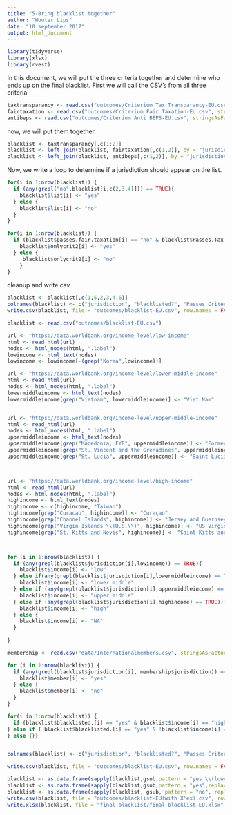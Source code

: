 ---
title: "5-Bring blacklist together"
author: "Wouter Lips"
date: "10 september 2017"
output: html_document
---

```{r}
library(tidyverse)
library(xlsx)
library(rvest)
```

In this document, we will put the three criteria together and determine who ends up on the final blacklist. First we will call the CSV's from all three criteria
```{r}
taxtransparancy <- read.csv("outcomes/Criterium Tax Transparancy-EU.csv", stringsAsFactors = FALSE, strip.white = TRUE)
fairtaxation <- read.csv("outcomes/Criterium Fair Taxation-EU.csv", stringsAsFactors = FALSE, strip.white = TRUE)
antibeps <- read.csv("outcomes/Criterium Anti BEPS-EU.csv", stringsAsFactors = FALSE, strip.white = TRUE)

```

now, we will put them together.

```{r}
blacklist <- taxtransparancy[,c(1:2)]
blacklist <- left_join(blacklist, fairtaxation[,c(1,2)], by = "jurisdiction")
blacklist <- left_join(blacklist, antibeps[,c(1,2)], by = "jurisdiction")
```

Now, we write a loop to determine if a jurisdiction should appear on the list.

```{r}
for(i in 1:nrow(blacklist)) {
  if (any(grepl("no",blacklist[i,c(2,3,4)])) == TRUE){
    blacklist$list[i] <- "yes"
  } else {
    blacklist$list[i] <- "no"
  }
}

for(i in 1:nrow(blacklist)) {
  if (blacklist$passes.fair.taxation[i] == "no" & blacklist$Passes.Tax.Transparancy[i] == "yes" & blacklist$Passes.Implementation.of.Anti.Beps.Measures[i] == "yes") {
    blacklist$onlycrit2[i] <- "yes"
  } else {
     blacklist$onlycrit2[i] <- "no" 
    }
}

```
cleanup and write csv
```{r}
blacklist <- blacklist[,c(1,5,2,3,4,6)]
colnames(blacklist) <- c("jurisdiction", "blacklisted?", "Passes Criterion Tax Transparancy", "Passes Criterion Fair Taxation", "Passes Criterion Anti Beps", "Listed solely on criterion two")
write.csv(blacklist, file = "outcomes/blacklist-EU.csv", row.names = FALSE)
```

``` {r}
blacklist <- read.csv("outcomes/blacklist-EU.csv")

url <- "https://data.worldbank.org/income-level/low-income"
html <- read_html(url)
nodes <- html_nodes(html, ".label")
lowincome <- html_text(nodes)
lowincome <- lowincome[-(grep("Korea",lowincome))]

url <- "https://data.worldbank.org/income-level/lower-middle-income"
html <- read_html(url)
nodes <- html_nodes(html, ".label")
lowermiddleincome <- html_text(nodes)
lowermiddleincome[grep("Vietnam", lowermiddleincome)] <- "Viet Nam"


url <- "https://data.worldbank.org/income-level/upper-middle-income"
html <- read_html(url)
nodes <- html_nodes(html, ".label")
uppermiddleincome <- html_text(nodes)
uppermiddleincome[grep("Macedonia, FYR", uppermiddleincome)] <- "Former Yugoslav Republic of Macedonia"
uppermiddleincome[grep("St. Vincent and the Grenadines", uppermiddleincome)] <- "Saint Vincent and the Grenadines"
uppermiddleincome[grep("St. Lucia", uppermiddleincome)] <- "Saint Lucia"



url <- "https://data.worldbank.org/income-level/high-income"
html <- read_html(url)
nodes <- html_nodes(html, ".label")
highincome <- html_text(nodes)
highincome <- c(highincome, "Taiwan")
highincome[grep("Curacao", highincome)] <- "Curaçao"
highincome[grep("Channel Islands", highincome)] <- "Jersey and Guernsey"
highincome[grep("Virgin Islands \\(U.S.\\)", highincome)] <- "US Virgin Islands"
highincome[grep("St. Kitts and Nevis", highincome)] <- "Saint Kitts and Nevis"



for (i in 1:nrow(blacklist)) {
  if (any(grepl(blacklist$jurisdiction[i],lowincome)) == TRUE){
    blacklist$income[i] <- "low"
  } else if(any(grepl(blacklist$jurisdiction[i],lowermiddleincome) == TRUE)){
    blacklist$income[i] <- "lower middle"
  } else if (any(grepl(blacklist$jurisdiction[i],uppermiddleincome) == TRUE)) {
    blacklist$income[i] <- "upper middle"
  } else if (any(grepl(blacklist$jurisdiction[i],highincome) == TRUE)){
    blacklist$income[i] <- "high"
  } else {
    blacklist$income[i] <- "NA"
  }
  
}

membership <- read.csv("data/Internationalmembers.csv", stringsAsFactors = FALSE, strip.white = TRUE, sep = ";")

for (i in 1:nrow(blacklist)) {
  if (any(grepl(blacklist$jurisdiction[i], membership$jurisdiction)) == TRUE) {
    blacklist$member[i] <- "yes"
  } else {
    blacklist$member[i] <- "no"
  }
}

for(i in 1:nrow(blacklist)) {
  if (blacklist$blacklisted.[i] == "yes" & blacklist$income[i] == "high" | blacklist$blacklisted.[i] == "yes" & blacklist$income[i] == "upper middle" & blacklist$member[i] == "yes") {blacklist$blacklisted.[i] <- "yes" 
} else if ( blacklist$blacklisted.[i] == "yes" & !blacklist$income[i] == "high"  & !blacklist$member[i] == "yes") {blacklist$blacklisted.[i] <- "yes (lower income)"
} else {}}


colnames(blacklist) <- c("jurisdiction", "blacklisted?", "Passes Criterion Tax Transparency", "Passes Criterion Fair Taxation", "Passes Criterion Anti Beps", "Listed solely on criterion two", "Income Level", "OECD member, G20 member, EU candidate or Financial Center?")

write.csv(blacklist, file = "outcomes/blacklist-EU.csv", row.names = FALSE)


```


```{r}
blacklist <- as.data.frame(sapply(blacklist,gsub,pattern = "yes \\(lower income\\)",replacement="x"))
blacklist <- as.data.frame(sapply(blacklist,gsub,pattern = "yes",replacement="X"))
blacklist <- as.data.frame(sapply(blacklist, gsub, pattern = "no", replacement=""))
write.csv(blacklist, file = "outcomes/blacklist-EU(with X'ex).csv", row.names = FALSE)
write.xlsx(blacklist, file = "final blacklist/final blacklist-EU.xlsx", sheetName = "Blacklist", row.names = FALSE, col.names = TRUE, append = TRUE, showNA = FALSE)

```



